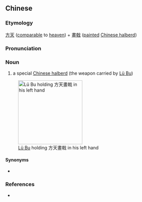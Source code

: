 {{also|方天画戟}}
==Chinese==
{{zh-forms|s=方天画戟|type=22}}

===Etymology===
[[方天]] ([[comparable]] to [[heaven]]) + [[畫戟]] ([[painted]] [[w:ji (halberd)|Chinese halberd]])

===Pronunciation===
{{zh-pron
|m=fāngtiān huàjǐ
|cat=n
}}

===Noun===
{{zh-noun}}

# {{lb|zh|archaic}} a special [[w:Ji (halberd)|Chinese halberd]] (the weapon carried by [[w:Lü Bu|Lü Bu]])

[[Image:Lü Bu Portrait.jpg|200px|thumb|right|[[w:Lü Bu|Lü Bu]] holding 方天畫戟 in his left hand]]

====Synonyms====
* {{l|zh|方天戟}}

===References===
* {{pedialite|方天畫戟|lang=zh}}